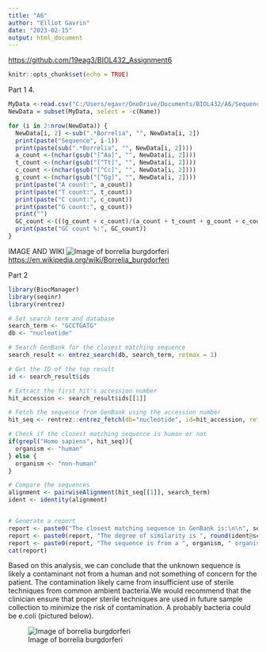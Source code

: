 ---
title: "A6"
author: "Elliot Gavrin"
date: "2023-02-15"
output: html_document
---
[https://github.com/19eag3/BIOL432_Assignment6](https://github.com/19eag3/BIOL432_Assignment6)


```{r setup, include=FALSE}
knitr::opts_chunk$set(echo = TRUE)
```
Part 1
4. 
```{r}
MyData <-read.csv("C:/Users/egavr/OneDrive/Documents/BIOL432/A6/Sequences.csv")
NewData = subset(MyData, select = -c(Name))

for (i in 2:nrow(NewData)) {
  NewData[i, 2] <-sub(".*Borrelia", "", NewData[i, 2])
  print(paste("Sequence", i-1))
  print(paste(sub(".*Borrelia", "", NewData[i, 2])))
  a_count <-(nchar(gsub("[^Aa]", "", NewData[i, 2])))
  t_count <-(nchar(gsub("[^Tt]", "", NewData[i, 2])))
  c_count <-(nchar(gsub("[^Cc]", "", NewData[i, 2])))
  g_count <-(nchar(gsub("[^Gg]", "", NewData[i, 2])))
  print(paste("A count:", a_count))
  print(paste("T count:", t_count))
  print(paste("C count:", c_count))
  print(paste("G count:", g_count))
  print("")
  GC_count <-(((g_count + c_count)/(a_count + t_count + g_count + c_count)) * 100)
  print(paste("GC count %:", GC_count))
}
```
IMAGE AND WIKI
![Image of borrelia burgdorferi]("C:/Users/egavr/OneDrive/Documents/BIOL432/A6/images/image.jfif")
[https://en.wikipedia.org/wiki/Borrelia_burgdorferi](https://en.wikipedia.org/wiki/Borrelia_burgdorferi)

Part 2
```{r}
library(BiocManager)
library(seqinr)
library(rentrez)

# Set search term and database
search_term <- "GCCTGATG"
db <- "nucleotide"

# Search GenBank for the closest matching sequence
search_result <- entrez_search(db, search_term, retmax = 1)

# Get the ID of the top result
id <- search_result$ids

# Extract the first hit's accession number
hit_accession <- search_result$ids[[1]]

# Fetch the sequence from GenBank using the accession number
hit_seq <- rentrez::entrez_fetch(db="nucleotide", id=hit_accession, rettype="fasta")

# Check if the closest matching sequence is human or not
if(grepl("Homo sapiens", hit_seq)){
  organism <- "human"
} else {
  organism <- "non-human"
}

# Compare the sequences
alignment <- pairwiseAlignment(hit_seq[[1]], search_term)
ident <- identity(alignment)


# Generate a report
report <- paste0("The closest matching sequence in GenBank is:\n\n", seq, "\n\n")
report <- paste0(report, "The degree of similarity is ", round(ident@score*100, 2), "%.\n\n")
report <- paste0(report, "The sequence is from a ", organism, " organism.")
cat(report)
```

Based on this analysis, we can conclude that the unknown sequence is likely a contaminant not from a human and not something of concern for the patient. The contamination likely came from insufficient use of sterile techniques from common ambient bacteria.We would recommend that the clinician ensure that proper sterile techniques are used in future sample collection to minimize the risk of contamination. A probably bacteria could be e.coli (pictured below).

![Image of borrelia burgdorferi]("C:/Users/egavr/OneDrive/Documents/BIOL432/A6/images/image2.jfif")


